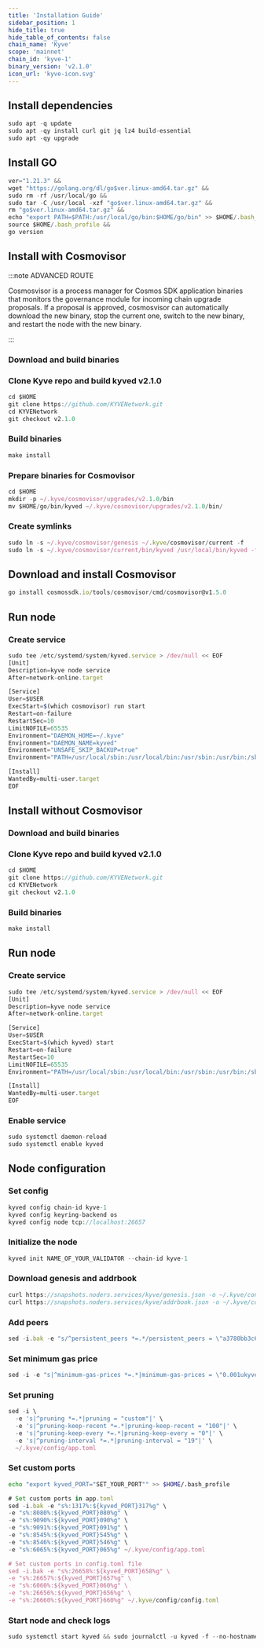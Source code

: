 ```yaml
---
title: 'Installation Guide'
sidebar_position: 1
hide_title: true
hide_table_of_contents: false
chain_name: 'Kyve'
scope: 'mainnet'
chain_id: 'kyve-1'
binary_version: 'v2.1.0'
icon_url: 'kyve-icon.svg'
---
```



<PageTitle
  iconUrl="img/kyve-icon.svg"
  title="Kyve Installation Guide"
  chainId="kyve-1"
  version="v2.1.0"
/>

## Install dependencies

```js
sudo apt -q update
sudo apt -qy install curl git jq lz4 build-essential
sudo apt -qy upgrade
```

## Install GO

```js
ver="1.21.3" &&
wget "https://golang.org/dl/go$ver.linux-amd64.tar.gz" &&
sudo rm -rf /usr/local/go &&
sudo tar -C /usr/local -xzf "go$ver.linux-amd64.tar.gz" &&
rm "go$ver.linux-amd64.tar.gz" &&
echo "export PATH=$PATH:/usr/local/go/bin:$HOME/go/bin" >> $HOME/.bash_profile &&
source $HOME/.bash_profile &&
go version
```

## Install with Cosmovisor

:::note ADVANCED ROUTE

Cosmosvisor is a process manager for Cosmos SDK application binaries that monitors the governance module for incoming chain upgrade proposals. If a proposal is approved, cosmosvisor can automatically download the new binary, stop the current one, switch to the new binary, and restart the node with the new binary.

:::

### Download and build binaries

### Clone Kyve repo and build kyved v2.1.0

```js
cd $HOME
git clone https://github.com/KYVENetwork.git
cd KYVENetwork
git checkout v2.1.0
```

### Build binaries

```js
make install
```

### Prepare binaries for Cosmovisor

```js
cd $HOME
mkdir -p ~/.kyve/cosmovisor/upgrades/v2.1.0/bin
mv $HOME/go/bin/kyved ~/.kyve/cosmovisor/upgrades/v2.1.0/bin/
```

### Create symlinks

```js
sudo ln -s ~/.kyve/cosmovisor/genesis ~/.kyve/cosmovisor/current -f
sudo ln -s ~/.kyve/cosmovisor/current/bin/kyved /usr/local/bin/kyved -f
```

## Download and install Cosmovisor

```js
go install cosmossdk.io/tools/cosmovisor/cmd/cosmovisor@v1.5.0
```

## Run node

### Create service

```js
sudo tee /etc/systemd/system/kyved.service > /dev/null << EOF
[Unit]
Description=kyve node service
After=network-online.target

[Service]
User=$USER
ExecStart=$(which cosmovisor) run start
Restart=on-failure
RestartSec=10
LimitNOFILE=65535
Environment="DAEMON_HOME=~/.kyve"
Environment="DAEMON_NAME=kyved"
Environment="UNSAFE_SKIP_BACKUP=true"
Environment="PATH=/usr/local/sbin:/usr/local/bin:/usr/sbin:/usr/bin:/sbin:/bin:/usr/games:/usr/local/games:/snap/bin:~/.kyve/cosmovisor/current/bin"

[Install]
WantedBy=multi-user.target
EOF
```

## Install without Cosmovisor

### Download and build binaries

### Clone Kyve repo and build kyved v2.1.0

```js
cd $HOME
git clone https://github.com/KYVENetwork.git
cd KYVENetwork
git checkout v2.1.0
```

### Build binaries

```js
make install
```

## Run node

### Create service

```js
sudo tee /etc/systemd/system/kyved.service > /dev/null << EOF
[Unit]
Description=kyve node service
After=network-online.target

[Service]
User=$USER
ExecStart=$(which kyved) start
Restart=on-failure
RestartSec=10
LimitNOFILE=65535
Environment="PATH=/usr/local/sbin:/usr/local/bin:/usr/sbin:/usr/bin:/sbin:/bin:/usr/games:/usr/local/games:/snap/bin"

[Install]
WantedBy=multi-user.target
EOF
```

### Enable service

```js
sudo systemctl daemon-reload
sudo systemctl enable kyved
```

## Node configuration

### Set config

```js
kyved config chain-id kyve-1
kyved config keyring-backend os
kyved config node tcp://localhost:26657
```

### Initialize the node

```js
kyved init NAME_OF_YOUR_VALIDATOR --chain-id kyve-1
```

### Download genesis and addrbook

```js
curl https://snapshots.noders.services/kyve/genesis.json -o ~/.kyve/config/genesis.json
curl https://snapshots.noders.services/kyve/addrbook.json -o ~/.kyve/config/addrbook.json
```

### Add peers

```js
sed -i.bak -e "s/^persistent_peers *=.*/persistent_peers = \"a3780bb3c6eb953dfd0019e61a37e054a18dd197@kyve-rpc.noders.services:11056\"/" ~/.kyve/config/config.toml
```

### Set minimum gas price

```js
sed -i -e "s|^minimum-gas-prices *=.*|minimum-gas-prices = \"0.001ukyve\"|" ~/.kyve/config/app.toml
```

### Set pruning

```js
sed -i \
  -e 's|^pruning *=.*|pruning = "custom"|' \
  -e 's|^pruning-keep-recent *=.*|pruning-keep-recent = "100"|' \
  -e 's|^pruning-keep-every *=.*|pruning-keep-every = "0"|' \
  -e 's|^pruning-interval *=.*|pruning-interval = "19"|' \
  ~/.kyve/config/app.toml
```

### Set custom ports

```bash
echo "export kyved_PORT="SET_YOUR_PORT"" >> $HOME/.bash_profile
```

```js
# Set custom ports in app.toml
sed -i.bak -e "s%:1317%:${kyved_PORT}317%g" \
-e "s%:8080%:${kyved_PORT}080%g" \
-e "s%:9090%:${kyved_PORT}090%g" \
-e "s%:9091%:${kyved_PORT}091%g" \
-e "s%:8545%:${kyved_PORT}545%g" \
-e "s%:8546%:${kyved_PORT}546%g" \
-e "s%:6065%:${kyved_PORT}065%g" ~/.kyve/config/app.toml

# Set custom ports in config.toml file
sed -i.bak -e "s%:26658%:${kyved_PORT}658%g" \
-e "s%:26657%:${kyved_PORT}657%g" \
-e "s%:6060%:${kyved_PORT}060%g" \
-e "s%:26656%:${kyved_PORT}656%g" \
-e "s%:26660%:${kyved_PORT}660%g" ~/.kyve/config/config.toml
```

### Start node and check logs

```js
sudo systemctl start kyved && sudo journalctl -u kyved -f --no-hostname -o cat
```

